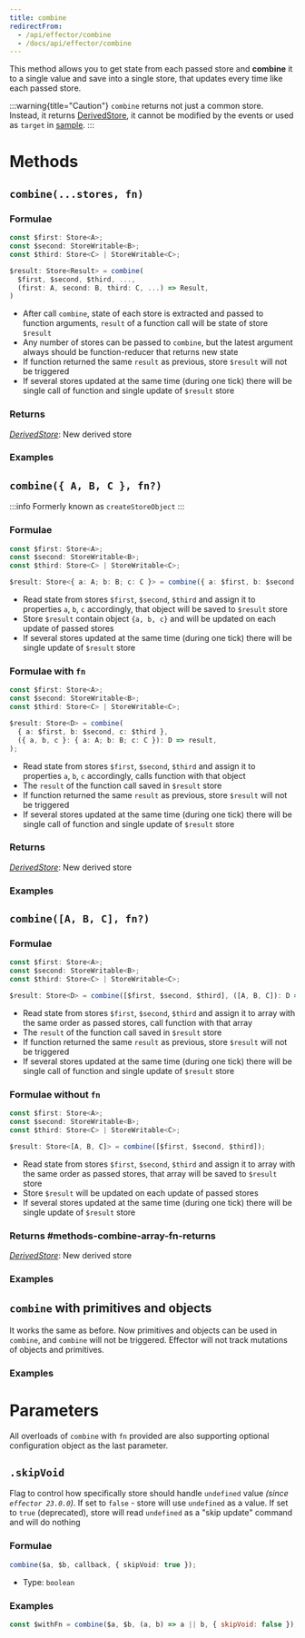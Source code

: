 ```yaml
---
title: combine
redirectFrom:
  - /api/effector/combine
  - /docs/api/effector/combine
---
```



This method allows you to get state from each passed store and **combine** it to a single value and save into a single store, that updates every time like each passed store.

:::warning{title="Caution"}
`combine` returns not just a common store. Instead, it returns [DerivedStore](/en/api/effector/Store#readonly), it cannot be modified by the events or used as `target` in [sample](/en/api/effector/sample).
:::

# Methods

## `combine(...stores, fn)`

### Formulae

```ts
const $first: Store<A>;
const $second: StoreWritable<B>;
const $third: Store<C> | StoreWritable<C>;

$result: Store<Result> = combine(
  $first, $second, $third, ...,
  (first: A, second: B, third: C, ...) => Result,
)
```

- After call `combine`, state of each store is extracted and passed to function arguments, `result` of a function call will be state of store `$result`
- Any number of stores can be passed to `combine`, but the latest argument always should be function-reducer that returns new state
- If function returned the same `result` as previous, store `$result` will not be triggered
- If several stores updated at the same time (during one tick) there will be single call of function and single update of `$result` store

### Returns

[_DerivedStore_](/en/api/effector/Store#readonly): New derived store

### Examples


<LiveDemo client:only="preact" demoFile={demo_combineStoresFn} />

## `combine({ A, B, C }, fn?)`

:::info
Formerly known as `createStoreObject`
:::

### Formulae

```ts
const $first: Store<A>;
const $second: StoreWritable<B>;
const $third: Store<C> | StoreWritable<C>;

$result: Store<{ a: A; b: B; c: C }> = combine({ a: $first, b: $second, c: $third });
```

- Read state from stores `$first`, `$second`, `$third` and assign it to properties `a`, `b`, `c` accordingly, that object will be saved to `$result` store
- Store `$result` contain object `{a, b, c}` and will be updated on each update of passed stores
- If several stores updated at the same time (during one tick) there will be single update of `$result` store

### Formulae with `fn`

```ts
const $first: Store<A>;
const $second: StoreWritable<B>;
const $third: Store<C> | StoreWritable<C>;

$result: Store<D> = combine(
  { a: $first, b: $second, c: $third },
  ({ a, b, c }: { a: A; b: B; c: C }): D => result,
);
```

- Read state from stores `$first`, `$second`, `$third` and assign it to properties `a`, `b`, `c` accordingly, calls function with that object
- The `result` of the function call saved in `$result` store
- If function returned the same `result` as previous, store `$result` will not be triggered
- If several stores updated at the same time (during one tick) there will be single call of function and single update of `$result` store

### Returns

[_DerivedStore_](/en/api/effector/Store#readonly): New derived store

### Examples


<LiveDemo client:only="preact" demoFile={demo_combineObjectFn} />

## `combine([A, B, C], fn?)`

### Formulae

```ts
const $first: Store<A>;
const $second: StoreWritable<B>;
const $third: Store<C> | StoreWritable<C>;

$result: Store<D> = combine([$first, $second, $third], ([A, B, C]): D => result);
```

- Read state from stores `$first`, `$second`, `$third` and assign it to array with the same order as passed stores, call function with that array
- The `result` of the function call saved in `$result` store
- If function returned the same `result` as previous, store `$result` will not be triggered
- If several stores updated at the same time (during one tick) there will be single call of function and single update of `$result` store

### Formulae without `fn`

```ts
const $first: Store<A>;
const $second: StoreWritable<B>;
const $third: Store<C> | StoreWritable<C>;

$result: Store<[A, B, C]> = combine([$first, $second, $third]);
```

- Read state from stores `$first`, `$second`, `$third` and assign it to array with the same order as passed stores, that array will be saved to `$result` store
- Store `$result` will be updated on each update of passed stores
- If several stores updated at the same time (during one tick) there will be single update of `$result` store

### Returns #methods-combine-array-fn-returns

[_DerivedStore_](/en/api/effector/Store#readonly): New derived store

### Examples


<LiveDemo client:only="preact" demoFile={demo_combineArrayFn} />

## `combine` with primitives and objects

It works the same as before. Now primitives and objects can be used in `combine`, and `combine` will not be triggered. Effector will not track mutations of objects and primitives.

### Examples


<LiveDemo client:only="preact" demoFile={demo_combineNonStoresFn} />

# Parameters

All overloads of `combine` with `fn` provided are also supporting optional configuration object as the last parameter.

## `.skipVoid`

Flag to control how specifically store should handle `undefined` value _(since `effector 23.0.0`)_. If set to `false` - store will use `undefined` as a value. If set to `true` (deprecated), store will read `undefined` as a "skip update" command and will do nothing

### Formulae

```ts
combine($a, $b, callback, { skipVoid: true });
```

- Type: `boolean`

### Examples

```js
const $withFn = combine($a, $b, (a, b) => a || b, { skipVoid: false });
```
